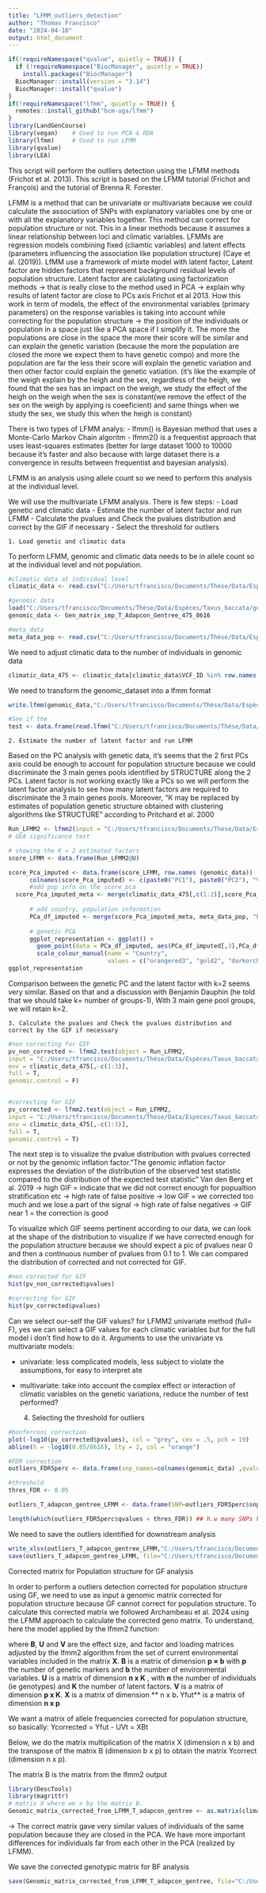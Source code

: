 ```yaml
---
title: "LFMM_outliers_detection"
author: "Thomas Francisco"
date: "2024-04-10"
output: html_document
---
```


```r
if(!requireNamespace("qvalue", quietly = TRUE)) {  
  if (!requireNamespace("BiocManager", quietly = TRUE))
    install.packages("BiocManager")
  BiocManager::install(version = "3.14")
  BiocManager::install("qvalue")
}
if(!requireNamespace("lfmm", quietly = TRUE)) {  
  remotes::install_github("bcm-uga/lfmm")
}
library(LandGenCourse)
library(vegan)    # Used to run PCA & RDA
library(lfmm)     # Used to run LFMM
library(qvalue)
library(LEA)
```


This script will perform the outliers detection using the LFMM methods (Frichot et al. 2013). This script is based on the LFMM tutorial (Frichot and François) and the tutorial of Brenna R. Forester. 

LFMM is a method that can be univariate or multivariate because we could calculate the association of SNPs with explanatory variables one by one or with all the explanatory variables together. This method can correct for population structure or not. This in a linear methods because it assumes a linear relationship between loci and climatic variables.
LFMMs are regression models combining fixed (cliamtic variables) and latent effects (parameters influencing the association like population structure) (Caye et al. (2019)). 
LfMM use a framework of mixte model with latent factor, Latent factor are hidden factors that represent background residual levels of
population structure. 
Latent factor are calulating using factorization methods -> that is really close to the method used in PCA -> explain why results of latent factor are close to PCs axis Frichot et al 2013.
How this work in term of models, the effect of the environmental variables (primary parameters) on the response variables is taking into account while correcting for the population structure -> the position of the individuals or population in a space just like a PCA space if I simplify it. The more the populations are close in the space the more their score will be similar and can explain the genetic variation (because the more the population are closed the more we expect them to have genetic compo) and more the population are far the less their score will explain the genetic variation and then other factor could explain the genetic vatiation. (it's like the example of the weigh explain by the heigh and the sex, regardless of the heigh, we found that the sex has an impact on the weigh, we study the effect of the heigh on the weigh when the sex is constant(we remove the effect of the sex on the weigh by applying is coeeficient) and same things when we study the sex, we study this when the heigh is constant)


There is two types of LFMM analys: 
- lfmm()  is Bayesian method that uses a Monte-Carlo Markov Chain algoritm
- lfmm2() is a frequentist approach that uses least-squares estimates (better for large dataset 1000 to 10000 because it's faster and also because with large dataset there is a convergence in results between frequentist and bayesian analysis).

LFMM is an analysis using allele count so we need to perform this analysis at the individual level. 

We will use the multivariate LFMM analysis. 
There is few steps: 
      - Load genetic and climatic data
      - Estimate the number of latent factor and run LFMM
      - Calculate the pvalues and Check the pvalues distribution and correct by the GIF if necessary
      - Select the threshold for outliers
      

    1. Load genetic and climatic data
    
  
To perform LFMM, genomic and climatic data needs to be in allele count so at the individual level and not population.  
```r

#climatic data at individual level
climatic_data <- read.csv("C:/Users/tfrancisco/Documents/Thèse/Data/Espèces/Taxus_baccata/Climatic_data/corr0.75/climatic_data_indivdual_level.csv",sep=";",dec=",")

#genomic data
load("C:/Users/tfrancisco/Documents/Thèse/Data/Espèces/Taxus_baccata/genetic_new/Gen_matrix_imp_T_Adapcon_Gentree_475_8616.Rdata")
genomic_data <- Gen_matrix_imp_T_Adapcon_Gentree_475_8616

#meta_data
meta_data_pop <- read.csv("C:/Users/tfrancisco/Documents/Thèse/Data/Espèces/Taxus_baccata/Populations/taxus_sample_29pop.csv",h=T,sep=";",dec=",")
```

We need to adjust climatic data to the number of individuals in genomic data
```r

climatic_data_475 <- climatic_data[climatic_data$VCF_ID %in% row.names(Gen_matrix_imp_T_Adapcon_Gentree_475_8616),]

```


We need to transform the genomic_dataset into a lfmm format 

```r

write.lfmm(genomic_data,"C:/Users/tfrancisco/Documents/Thèse/Data/Espèces/Taxus_baccata/genetic_new/genomic_data.lfmm")#here the input of write.geno is a dataset with individuals in rows, snps in columns and Na in 9

#See if the 
test <- data.frame(read.lfmm("C:/Users/tfrancisco/Documents/Thèse/Data/Espèces/Taxus_baccata/genetic_new/genomic_data.lfmm"))
```


    2. Estimate the number of latent factor and run LFMM

Based on the PC analysis with genetic data, it's seems that the 2 first PCs axis could be enough to account for population structure because we could discriminate the 3 main genes pools identified by STRUCTURE along the 2 PCs.
Latent factor is not working exactly like a PCs so we will perform the latent factor analysis to see how many latent factors are required to discriminate the 3 main genes pools. 
Moreover, "K may be replaced by estimates of population genetic structure obtained with clustering algorithms like STRUCTURE" according to Pritchard et al. 2000

```r

Run_LFMM2 <- lfmm2(input = "C:/Users/tfrancisco/Documents/Thèse/Data/Espèces/Taxus_baccata/genetic_new/genomic_data.lfmm", env = climatic_data_475[,-c(1:3)], K = 2, effect.sizes = T)
# GEA significance test

# showing the K = 2 estimated factors
score_LFMM <- data.frame(Run_LFMM2@U)

score_Pca_imputed <- data.frame(score_LFMM, row.names (genomic_data))
      colnames(score_Pca_imputed) <- c(paste0("PC1"), paste0("PC2"), "VCF_ID")
      #add pop info on the score_pca
  score_Pca_imputed_meta <- merge(climatic_data_475[,c(1:2)],score_Pca_imputed, "VCF_ID")
      
      # add country, population information
      PCa_df_imputed <- merge(score_Pca_imputed_meta, meta_data_pop, "Population")
      
      # genetic PCA
      ggplot_representation <- ggplot() +
        geom_point(data = PCa_df_imputed, aes(PCa_df_imputed[,3],PCa_df_imputed[,4], color = PCa_df_imputed$Country)) +
        scale_colour_manual(name = "Country",
                            values = c("orangered3", "gold2", "darkorchid3", "navyblue", "turquoise2", "green3", "blue", "red", "black", "gray", "orange", "darkgreen")) 
ggplot_representation

```
Comparison between the genetic PC and the latent factor with k=2 seems very similar. Based on that and a discussion with Benjamin Dauphin (he told that we should take k= number of groups-1), With 3 main gene pool groups, we will retain k=2. 


    3. Calculate the pvalues and Check the pvalues distribution and correct by the GIF if necessary

```r
#non correcting for GIF
pv_non_corrected <- lfmm2.test(object = Run_LFMM2,
input = "C:/Users/tfrancisco/Documents/Thèse/Data/Espèces/Taxus_baccata/genetic_new/genomic_data.lfmm",
env = climatic_data_475[,-c(1:3)],
full = T,
genomic.control = F)


#correcting for GIF
pv_corrected <- lfmm2.test(object = Run_LFMM2,
input = "C:/Users/tfrancisco/Documents/Thèse/Data/Espèces/Taxus_baccata/genetic_new/genomic_data.lfmm",
env = climatic_data_475[,-c(1:3)],
full = T,
genomic.control = T)
```

The next step is to visualize the pvalue distribution with pvalues corrected or not by the genomic inflation factor."The genomic inflation factor expresses the deviation of the distribution of the observed test statistic compared to the distribution of the expected test statistic" Van den Berg et al. 2019
-> high GIF = indicate that we did not correct enough for popualtion stratification etc -> high rate of false positive
-> low GIF = we corrected too much and we lose a part of the signal -> high rate of false negatives
-> GIF near 1 = the correction is good

To visualize which GIF seems pertinent according to our data, we can look at the shape of the distribution to visualize if we have corrected enough for the population structure because we should expect a pic of pvalues near 0 and then a continuous number of pvalues from 0.1 to 1. 
We can compared the distribution of corrected and not corrected for GIF. 
```r
#non corrected for GIF
hist(pv_non_corrected$pvalues)

#correcting for GIF
hist(pv_corrected$pvalues)
```


Can we select our-self the GIF values? for LFMM2 univariate method (full= F), yes we can select a GIF values for each climatic variables but for the full model i don't find how to do it. 
Arguments to use the univariate vs multivariate models: 

  - univariate: less complicated models, less subject to violate the assumptions, for easy to interpret ate 
  - multivariate: take into account the complex effect or interaction of climatic variables on the genetic variations, reduce the number of test performed?

    4. Selecting the threshold for outliers

```r

#bonferroni correction
plot(-log10(pv_corrected$pvalues), col = "grey", cex = .5, pch = 19)
abline(h = -log10(0.05/8616), lty = 2, col = "orange")

#FDR correction
outliers_FDR5perc <- data.frame(snp_names=colnames(genomic_data) ,qvalues=qvalue(pv_corrected$pvalues)$qvalues)

#threshold
thres_FDR <- 0.05

outliers_T_adapcon_gentree_LFMM <- data.frame(SNP=outliers_FDR5perc$snp_names[which(outliers_FDR5perc$qvalues<thres_FDR)],qvalues = outliers_FDR5perc$qvalues[which(outliers_FDR5perc$qvalues<thres_FDR)])

length(which(outliers_FDR5perc$qvalues < thres_FDR)) ## h.w many SNPs have an FDR < 5%?


```


We need to save the outliers identified for downstream analysis

```r
write_xlsx(outliers_T_adapcon_gentree_LFMM,"C:/Users/tfrancisco/Documents/Thèse/Results/species/taxus/GEA/outliers/outliers_T_adapcon_gentree_LFMM.xlsx")
save(outliers_T_adapcon_gentree_LFMM, file="C:/Users/tfrancisco/Documents/Thèse/Results/species/taxus/GEA/outliers/outliers_T_adapcon_gentree_LFMM.Rdata")
```



############################## Corrected matrix for Population structure for GF analysis  #######################

In order to perform a outliers detection corrected for population structure using GF, we need to use as input a genomic matrix corrected for population structure because GF cannot correct for population structure. To calculate this corrected matrix we followed Archambeau et al. 2024 using the LFMM approach to calculate the corrected geno matrix. 
To understand, here the model applied by the lfmm2 function:

where **B**, **U** and **V** are the effect size, and factor and loading matrices adjusted by the lfmm2 algorithm from the set of current environmental variables included in the matrix **X**. **B** is a matrix of dimension **p × b** with **p** the number of genetic markers and **b** the number of environmental variables. **U** is a matrix of dimension **n x K** , with **n** the number of individuals (ie genotypes) and  **K** the number of latent factors. **V** is a matrix of dimension **p x K**. **X** is a matrix of dimension ** n x b**. **Yfut** is a matrix of dimension **n x p**

We want a matrix of allele frequencies corrected for population structure, so basically:
                        Ycorrected = Yfut - UVt = XBt


Below, we do the matrix multiplication of the matrix X (dimension n x b) and the transpose of the matrix B (dimension b x p) to obtain the matrix Ycorrect (dimension n x p).

The matrix B is the matrix from the lfmm2 output
```r
library(DescTools)
library(magrittr)
# matrix X where we x by the matrix B. 
Genomic_matrix_corrected_from_LFMM_T_adapcon_gentree <- as.matrix(climatic_data_475[,-c(1:3)]) %*% t(Run_LFMM2@B) %>% set_rownames(row.names(genomic_data)) %>% set_colnames(colnames(genomic_data)) %>% as.data.frame()

```

-> The correct matrix gave very similar values of individuals of the same population because they are closed in the PCA. We have more important differences for individuals far from each other in the PCA (realized by LFMM). 

We save the corrected genotypic matrix for BF analysis
```r

save(Genomic_matrix_corrected_from_LFMM_T_adapcon_gentree, file="C:/Users/tfrancisco/Documents/Thèse/Data/Espèces/Taxus_baccata/genetic_new/GEA/Genomic_matrix_corrected_from_LFMM_T_adapcon_gentree.Rdata")

```


